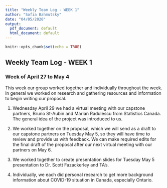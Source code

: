 ```yaml
---
title: "Weekly Team Log - WEEK 1"
author: "Sofia Bahmutsky"
date: "04/05/2020"
output:
  pdf_document: default
  html_document: default
---
```


```r
knitr::opts_chunk$set(echo = TRUE)
```

## Weekly Team Log - WEEK 1

### Week of April 27 to May 4

This week our group worked together and individually throughout the week. In general we worked on research and gathering resources and information to begin writing our proposal. 

1. Wednesday April 29 we had a virtual meeting with our capstone partners, Bruno St-Aubin and Marian Radulescu from Statistics Canada. The general idea of the project was introduced to us.

2. We worked together on the proposal, which we will send as a draft to our capstone partners on Tuesday May 5, so they will have time to review and provide us with feedback. We can make required edits for the final draft of the proposal after our next virtual meeting with our partners on May 6. 

3. We worked together to create presentation slides for Tuesday May 5 presentation to Dr. Scott Fazackerley and TA's. 

4. Individually, we each did personal research to get more background information about COVID-19 situation in Canada, especially Ontario. 

